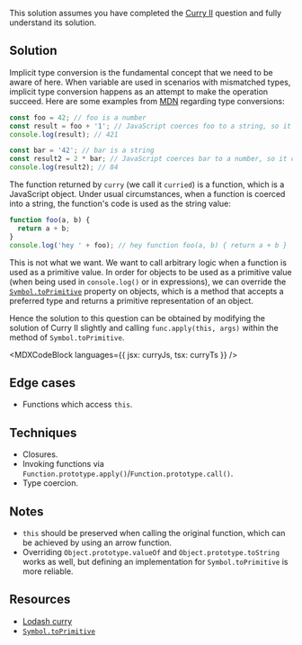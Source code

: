 

This solution assumes you have completed the [Curry II](/questions/javascript/curry-ii) question and fully understand its solution.

## Solution

Implicit type conversion is the fundamental concept that we need to be aware of here. When variable are used in scenarios with mismatched types, implicit type conversion happens as an attempt to make the operation succeed. Here are some examples from [MDN](https://developer.mozilla.org/en-US/docs/Web/JavaScript/Data_structures) regarding type conversions:

```js
const foo = 42; // foo is a number
const result = foo + '1'; // JavaScript coerces foo to a string, so it can be concatenated with the other operand.
console.log(result); // 421

const bar = '42'; // bar is a string
const result2 = 2 * bar; // JavaScript coerces bar to a number, so it can be multiplied with the other operand.
console.log(result2); // 84
```

The function returned by `curry` (we call it `curried`) is a function, which is a JavaScript object. Under usual circumstances, when a function is coerced into a string, the function's code is used as the string value:

```js
function foo(a, b) {
  return a + b;
}
console.log('hey ' + foo); // hey function foo(a, b) { return a + b }
```

This is not what we want. We want to call arbitrary logic when a function is used as a primitive value. In order for objects to be used as a primitive value (when being used in `console.log()` or in expressions), we can override the [`Symbol.toPrimitive`](https://developer.mozilla.org/en-US/docs/Web/JavaScript/Reference/Global_Objects/Symbol/toPrimitive) property on objects, which is a method that accepts a preferred type and returns a primitive representation of an object.

Hence the solution to this question can be obtained by modifying the solution of Curry II slightly and calling `func.apply(this, args)` within the method of `Symbol.toPrimitive`.

<MDXCodeBlock languages={{ jsx: curryJs, tsx: curryTs }} />

## Edge cases

- Functions which access `this`.

## Techniques

- Closures.
- Invoking functions via `Function.prototype.apply()`/`Function.prototype.call()`.
- Type coercion.

## Notes

- `this` should be preserved when calling the original function, which can be achieved by using an arrow function.
- Overriding `Object.prototype.valueOf` and `Object.prototype.toString` works as well, but defining an implementation for `Symbol.toPrimitive` is more reliable.

## Resources

- [Lodash curry](https://lodash.com/docs/4.17.15#curry)
- [`Symbol.toPrimitive`](https://developer.mozilla.org/en-US/docs/Web/JavaScript/Reference/Global_Objects/Symbol/toPrimitive)
